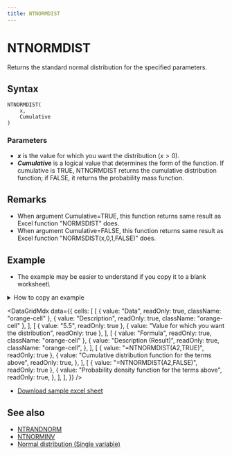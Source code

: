 ```yaml
---
title: NTNORMDIST
---
```



# NTNORMDIST

Returns the standard normal distribution for the specified parameters.

## Syntax

```excel
NTNORMDIST(
    x,
    Cumulative
)
```

### Parameters

- **_x_** is the value for which you want the distribution $(x>0)$.
- **_Cumulative_** is a logical value that determines the form of the function. If cumulative is TRUE, NTNORMDIST returns the cumulative distribution function; if FALSE, it returns the probability mass function.

## Remarks

- When argument Cumulative=TRUE, this function returns same result as Excel function "NORMSDIST" does.
- When argument Cumulative=FALSE, this function returns same result as Excel function "NORMSDIST(x,0,1,FALSE)" does.

## Example

- The example may be easier to understand if you copy it to a blank worksheet\

<details>
  <summary>How to copy an example</summary>

1.  Create a blank workbook or worksheet.
2.  Select the example in the Help topic.

    **Note**  Do not select the row or column headers.

    ![Selecting an example from Help](./../../assets/functions/HowToCopy.png)

    Selecting an example from Help

3.  Press CTRL+C.
4.  In the worksheet, select cell A1, and press CTRL+V.
5.  To switch between viewing the results and viewing the formulas that return the results, press CTRL+` (grave accent), or on the **Tools** menu, point to **Formula Auditing**, and then click **Formula Auditing Mode**.

</details>

<DataGridMdx
  data={{
    cells: [
      [
        { value: "Data", readOnly: true, className: "orange-cell" },
        { value: "Description", readOnly: true, className: "orange-cell" },
      ],
      [
        { value: "5.5", readOnly: true },
        { value: "Value for which you want the distribution", readOnly: true },
      ],
      [
        { value: "Formula", readOnly: true, className: "orange-cell" },
        {
          value: "Description (Result)",
          readOnly: true,
          className: "orange-cell",
        },
      ],
      [
        { value: "=NTNORMDIST(A2,TRUE)", readOnly: true },
        {
          value: "Cumulative distribution function for the terms above",
          readOnly: true,
        },
      ],
      [
        { value: "=NTNORMDIST(A2,FALSE)", readOnly: true },
        {
          value: "Probability density function for the terms above",
          readOnly: true,
        },
      ],
    ],
  }}
/>

- [Download sample excel sheet](https://www.ntrand.com/files/NtRand2.zip)

## See also

- [NTRANDNORM](https://www.ntrand.com/ntrandnorm/)
- [NTNORMINV](https://www.ntrand.com/ntnorminv/)
- [Normal distribution (Single variable)](https://www.ntrand.com/normal-distribution-single/)
